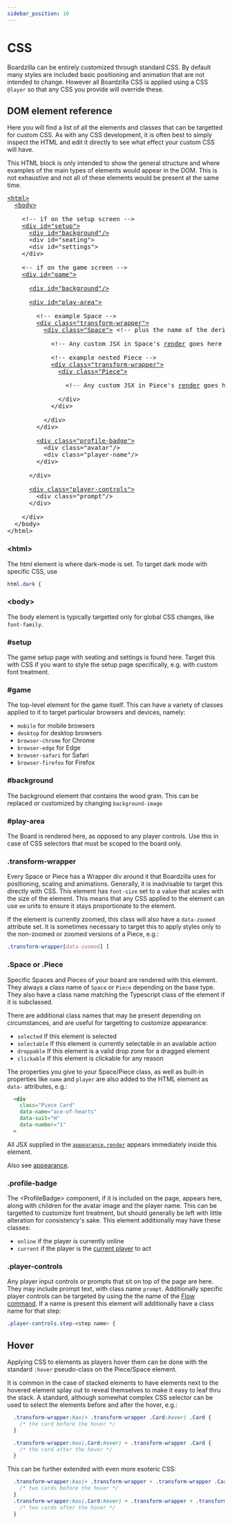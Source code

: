 ```yaml
---
sidebar_position: 10
---
```


# CSS

Boardzilla can be entirely customized through standard CSS. By default many
styles are included basic positioning and animation that are not intended to
change. However all Boardzilla CSS is applied using a CSS `@layer` so that any
CSS you provide will override these.

## DOM element reference

Here you will find a list of all the elements and classes that can be targetted
for custom CSS. As with any CSS development, it is often best to simply inspect
the HTML and edit it directly to see what effect your custom CSS will have.

This HTML block is only intended to show the general structure and where
examples of the main types of elements would appear in the DOM. This is not
exhaustive and not all of these elements would be present at the same time.

<pre>
<a href="#html">&lt;html&gt;</a>
&nbsp;&nbsp;<a href="#body">&lt;body&gt;</a>

&nbsp;&nbsp;&nbsp;&nbsp;<span style={{color: '#888'}}>&lt;!-- if on the setup screen --&gt;</span>
&nbsp;&nbsp;&nbsp;&nbsp;<a href="#setup">&lt;div id="setup"&gt;</a> 
&nbsp;&nbsp;&nbsp;&nbsp;&nbsp;&nbsp;<a href="#background">&lt;div id="background"/&gt;</a>
&nbsp;&nbsp;&nbsp;&nbsp;&nbsp;&nbsp;&lt;div id="seating"&gt;
&nbsp;&nbsp;&nbsp;&nbsp;&nbsp;&nbsp;&lt;div id="settings"&gt;
&nbsp;&nbsp;&nbsp;&nbsp;&lt;/div&gt;

&nbsp;&nbsp;&nbsp;&nbsp;<span style={{color: '#888'}}>&lt;-- if on the game screen --&gt;</span>
&nbsp;&nbsp;&nbsp;&nbsp;<a href="#game">&lt;div id="game"&gt;</a>

&nbsp;&nbsp;&nbsp;&nbsp;&nbsp;&nbsp;<a href="#background">&lt;div id="background"/&gt;</a>

&nbsp;&nbsp;&nbsp;&nbsp;&nbsp;&nbsp;<a href="#play-area">&lt;div id="play-area"&gt;</a>

&nbsp;&nbsp;&nbsp;&nbsp;&nbsp;&nbsp;&nbsp;&nbsp;<span style={{color: '#888'}}>&lt;!-- example Space --&gt;</span>
&nbsp;&nbsp;&nbsp;&nbsp;&nbsp;&nbsp;&nbsp;&nbsp;<a href="#transform-wrapper">&lt;div class="transform-wrapper"&gt;</a>
&nbsp;&nbsp;&nbsp;&nbsp;&nbsp;&nbsp;&nbsp;&nbsp;&nbsp;&nbsp;<a href="#space-or-piece">&lt;div class="Space"&gt;</a> <span style={{color: '#888'}}>&lt;!-- plus the name of the derived class, if any --&gt;</span>

&nbsp;&nbsp;&nbsp;&nbsp;&nbsp;&nbsp;&nbsp;&nbsp;&nbsp;&nbsp;&nbsp;&nbsp;<span style={{color: '#888'}}>&lt;!-- Any custom JSX in Space's <a href="appearance#render">render</a> goes here --&gt;</span>

&nbsp;&nbsp;&nbsp;&nbsp;&nbsp;&nbsp;&nbsp;&nbsp;&nbsp;&nbsp;&nbsp;&nbsp;<span style={{color: '#888'}}>&lt;!-- example nested Piece --&gt;</span>
&nbsp;&nbsp;&nbsp;&nbsp;&nbsp;&nbsp;&nbsp;&nbsp;&nbsp;&nbsp;&nbsp;&nbsp;<a href="#transform-wrapper">&lt;div class="transform-wrapper"&gt;</a>
&nbsp;&nbsp;&nbsp;&nbsp;&nbsp;&nbsp;&nbsp;&nbsp;&nbsp;&nbsp;&nbsp;&nbsp;&nbsp;&nbsp;<a href="#space-or-piece">&lt;div class="Piece"&gt;</a>

&nbsp;&nbsp;&nbsp;&nbsp;&nbsp;&nbsp;&nbsp;&nbsp;&nbsp;&nbsp;&nbsp;&nbsp;&nbsp;&nbsp;&nbsp;&nbsp;<span style={{color: '#888'}}>&lt;!-- Any custom JSX in Piece's <a href="appearance#render">render</a> goes here --&gt;</span>

&nbsp;&nbsp;&nbsp;&nbsp;&nbsp;&nbsp;&nbsp;&nbsp;&nbsp;&nbsp;&nbsp;&nbsp;&nbsp;&nbsp;&lt;/div&gt;
&nbsp;&nbsp;&nbsp;&nbsp;&nbsp;&nbsp;&nbsp;&nbsp;&nbsp;&nbsp;&nbsp;&nbsp;&lt;/div&gt;

&nbsp;&nbsp;&nbsp;&nbsp;&nbsp;&nbsp;&nbsp;&nbsp;&nbsp;&nbsp;&lt;/div&gt;
&nbsp;&nbsp;&nbsp;&nbsp;&nbsp;&nbsp;&nbsp;&nbsp;&lt;/div&gt;

&nbsp;&nbsp;&nbsp;&nbsp;&nbsp;&nbsp;&nbsp;&nbsp;<a href="#profile-badge">&lt;div class="profile-badge"&gt;</a>
&nbsp;&nbsp;&nbsp;&nbsp;&nbsp;&nbsp;&nbsp;&nbsp;&nbsp;&nbsp;&lt;div class="avatar"/&gt;
&nbsp;&nbsp;&nbsp;&nbsp;&nbsp;&nbsp;&nbsp;&nbsp;&nbsp;&nbsp;&lt;div class="player-name"/&gt;
&nbsp;&nbsp;&nbsp;&nbsp;&nbsp;&nbsp;&nbsp;&nbsp;&lt;/div&gt;

&nbsp;&nbsp;&nbsp;&nbsp;&nbsp;&nbsp;&lt;/div&gt;

&nbsp;&nbsp;&nbsp;&nbsp;&nbsp;&nbsp;<a href="#player-controls">&lt;div class="player-controls"&gt;</a>
&nbsp;&nbsp;&nbsp;&nbsp;&nbsp;&nbsp;&nbsp;&nbsp;&lt;div class="prompt"/&gt;
&nbsp;&nbsp;&nbsp;&nbsp;&nbsp;&nbsp;&lt;/div&gt;

&nbsp;&nbsp;&nbsp;&nbsp;&lt;/div&gt;
&nbsp;&nbsp;&lt;/body&gt;
&lt;/html&gt;
</pre>

### &lt;html&gt;

The html element is where dark-mode is set. To target dark mode with specific CSS, use 
```css
html.dark {
```

### &lt;body&gt;

The body element is typically targetted only for global CSS changes, like `font-family`.

### #setup

The game setup page with seating and settings is found here. Target this with
CSS if you want to style the setup page specifically, e.g. with custom font
treatment.

### #game
The top-level element for the game itself. This can have a variety of classes
applied to it to target particular browsers and devices, namely:
- `mobile` for mobile browsers
- `desktop` for desktop browsers
- `browser-chrome` for Chrome
- `browser-edge` for Edge
- `browser-safari` for Safari
- `browser-firefox` for Firefox


### #background

The background element that contains the wood grain. This can be replaced or
customized by changing `background-image`

### #play-area

The Board is rendered here, as opposed to any player controls. Use this in case
of CSS selectors that must be scoped to the board only.

### .transform-wrapper

Every Space or Piece has a Wrapper div around it that Boardzilla uses for
positioning, scaling and animations. Generally, it is inadvisable to target this
directly with CSS. This element has `font-size` set to a value that scales with
the size of the element. This means that any CSS applied to the element can use
`em` units to ensure it stays proportionate to the element.

If the element is currently zoomed, this class will also have a `data-zoomed`
attribute set. It is sometimes necessary to target this to apply styles only to
the non-zoomed or zoomed versions of a Piece, e.g.:

```css
.transform-wrapper[data-zoomed] [
```
### .Space or .Piece

Specific Spaces and Pieces of your board are rendered with this element. They
always a class name of `Space` or `Piece` depending on the base type. They also
have a class name matching the Typescript class of the element if it is
subclassed.

There are additional class names that may be present depending on circumstances,
and are useful for targetting to customize appearance:

- `selected` If this element is selected
- `selectable` If this element is currently selectable in an available action
- `droppable` If this element is a valid drop zone for a dragged element
- `clickable` If this element is clickable for any reason

The properties you give to your Space/Piece class, as well as built-in
properties like `name` and `player` are also added to the HTML element as `data-`
attributes, e.g.:

```html
  <div
    class="Piece Card"
    data-name="ace-of-hearts"
    data-suit="H"
    data-number="1"
  >
```

All JSX supplied in the [`appearance.render`](appearance#render) appears
immediately inside this element.

Also see [appearance](appearance#css).

### .profile-badge

The &lt;ProfileBadge&gt; component, if it is included on the page, appears here,
along with children for the avatar image and the player name. This can be
targetted to customize font treatment, but should generally be left with little
alteration for consistency's sake. This element additionally may have these
classes:

- `online` if the player is currently online
- `current` if the player is the [current player](../game/players#current-player) to act

### .player-controls

Any player input controls or prompts that sit on top of the page are here. They
may include prompt text, with class name `prompt`. Additionally specific player
controls can be targeted by using the the name of the [Flow
command](../game/flow#flow-commands). If a name is present this element will
additionally have a class name for that step:

```css
.player-controls.step-<step name> {
```

## Hover

Applying CSS to elements as players hover them can be done with the standard
`:hover` pseudo-class on the Piece/Space element.

It is common in the case of stacked elements to have elements next to the
hovered element splay out to reveal themselves to make it easy to leaf thru the
stack. A standard, although somewhat complex CSS selector can be used to select
the elements before and after the hover, e.g.:

```css
  .transform-wrapper:has(+ .transform-wrapper .Card:hover) .Card {
    /* the card before the hover */
  }

  .transform-wrapper:has(.Card:hover) + .transform-wrapper .Card {
    /* the card after the hover */
  }
```

This can be further extended with even more esoteric CSS:

```css
  .transform-wrapper:has(+ .transform-wrapper + .transform-wrapper .Card:hover) .Card {
    /* two cards before the hover */
  }
  .transform-wrapper:has(.Card:hover) + .transform-wrapper + .transform-wrapper .Card {
    /* two cards after the hover */
  }
```
